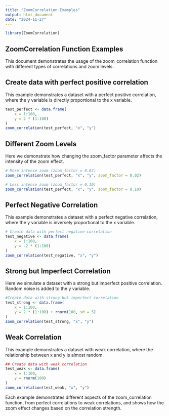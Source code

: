 ```yaml
---
title: "ZoomCorrelation Examples"
output: html_document
date: "2024-11-27"
---
```


```r
library(ZoomCorrelation)
```

## ZoomCorrelation Function Examples

This document demonstrates the usage of the zoom_correlation function with different types of correlations and zoom levels.

## Create data with perfect positive correlation
This example demonstrates a dataset with a perfect positive correlation, where the y variable is directly proportional to the x variable.
```r
test_perfect <- data.frame(
    x = 1:100,
    y = 2 * (1:100)
)
zoom_correlation(test_perfect, "x", "y")
```

## Different Zoom Levels
Here we demonstrate how changing the zoom_factor parameter affects the intensity of the zoom effect.
```r
# More intense zoom (zoom_factor = 0.02)
zoom_correlation(test_perfect, "x", "y", zoom_factor = 0.02)

# Less intense zoom (zoom_factor = 0.10)
zoom_correlation(test_perfect, "x", "y", zoom_factor = 0.10)
```

## Perfect Negative Correlation
This example demonstrates a dataset with a perfect negative correlation, where the y variable is inversely proportional to the x variable.
```r
# Create data with perfect negative correlation
test_negative <- data.frame(
    x = 1:100,
    y = -2 * (1:100)
)
zoom_correlation(test_negative, "x", "y")
```

## Strong but Imperfect Correlation
Here we simulate a dataset with a strong but imperfect positive correlation. Random noise is added to the y variable.
```r
#Create data with strong but imperfect correlation
test_strong <- data.frame(
    x = 1:100,
    y = 2 * (1:100) + rnorm(100, sd = 5)
)
zoom_correlation(test_strong, "x", "y")
```

## Weak Correlation
This example demonstrates a dataset with weak correlation, where the relationship between x and y is almost random.
```r
## Create data with weak correlation
test_weak <- data.frame(
    x = 1:100,
    y = rnorm(100)
)
zoom_correlation(test_weak, "x", "y")
```
Each example demonstrates different aspects of the zoom_correlation function, from perfect correlations to weak correlations, and shows how the zoom effect changes based on the correlation strength.
